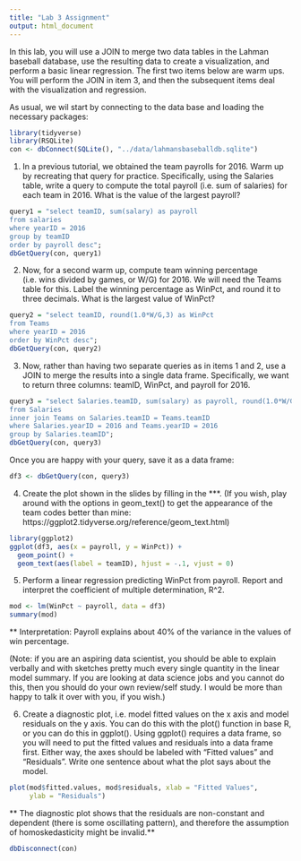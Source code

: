 ```yaml
---
title: "Lab 3 Assignment"
output: html_document
---
```

In this lab, you will use a JOIN to merge two data tables in the Lahman baseball database, use the resulting data to create a visualization, and perform a basic linear regression. The first two items below are warm ups. You will perform the JOIN in item 3, and then the subsequent items deal with the visualization and regression.

As usual, we wil start by connecting to the data base and loading the necessary packages:
```r
library(tidyverse)
library(RSQLite)
con <- dbConnect(SQLite(), "../data/lahmansbaseballdb.sqlite")
```

1. In a previous tutorial, we obtained the team payrolls for 2016. Warm up by recreating that query for practice. Specifically, using the Salaries table, write a query to compute the total payroll (i.e. sum of salaries) for each team in 2016. What is the value of the largest payroll?
```r
query1 = "select teamID, sum(salary) as payroll
from salaries
where yearID = 2016
group by teamID
order by payroll desc";
dbGetQuery(con, query1)
```

2. Now, for a second warm up, compute team winning percentage (i.e. wins divided by games, or W/G) for 2016. We will need the Teams table for this. Label the winning percentage as WinPct, and round it to three decimals. What is the largest value of WinPct?
```r
query2 = "select teamID, round(1.0*W/G,3) as WinPct 
from Teams 
where yearID = 2016
order by WinPct desc";
dbGetQuery(con, query2)          
```

3. Now, rather than having two separate queries as in items 1 and 2, use a JOIN to merge the results into a single data frame. Specifically, we want to return three columns: teamID, WinPct, and payroll for 2016. 
```r
query3 = "select Salaries.teamID, sum(salary) as payroll, round(1.0*W/G, 3) as WinPct
from Salaries
inner join Teams on Salaries.teamID = Teams.teamID
where Salaries.yearID = 2016 and Teams.yearID = 2016
group by Salaries.teamID";
dbGetQuery(con, query3)     
```
Once you are happy with your query, save it as a data frame:
```r
df3 <- dbGetQuery(con, query3) 
```

4. Create the plot shown in the slides by filling in the ***. (If you wish, play around with the options in geom_text() to get the appearance of the team codes better than mine: https://ggplot2.tidyverse.org/reference/geom_text.html)
```r
library(ggplot2)
ggplot(df3, aes(x = payroll, y = WinPct)) +
  geom_point() +
  geom_text(aes(label = teamID), hjust = -.1, vjust = 0)
```

5. Perform a linear regression predicting WinPct from payroll. Report and interpret the coefficient of multiple determination, R^2.
```r
mod <- lm(WinPct ~ payroll, data = df3)
summary(mod)
```
** Interpretation: Payroll explains about 40% of the variance in the values of win percentage.

(Note: if you are an aspiring data scientist, you should be able to explain verbally and with sketches pretty much every single quantity in the linear model summary. If you are looking at data science jobs and you cannot do this, then you should do your own review/self study. I would be more than happy to talk it over with you, if you wish.)

6. Create a diagnostic plot, i.e. model fitted values on the x axis and model residuals on the y axis. You can do this with the plot() function in base R, or you can do this in ggplot(). Using ggplot() requires a data frame, so you will need to put the fitted values and residuals into a data frame first. Either way, the axes should be labeled with "Fitted values" and "Residuals". Write one sentence about what the plot says about the model.
```r
plot(mod$fitted.values, mod$residuals, xlab = "Fitted Values", 
     ylab = "Residuals")
```
** The diagnostic plot shows that the residuals are non-constant and dependent (there is some oscillating pattern), and therefore the assumption of homoskedasticity might be invalid.**
```r
dbDisconnect(con)
```
